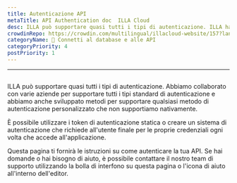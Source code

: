 ```yaml
---
title: Autenticazione API
metaTitle: API Authentication doc  ILLA Cloud
desc: ILLA può supportare quasi tutti i tipi di autenticazione. ILLA ha collaborato con varie aziende per supportare tutti i tipi standard di autenticazione e hanno anche sviluppato metodi per supportare qualsiasi metodo di autenticazione personalizzato che non supportiamo nativamente.
crowdinRepo: https://crowdin.com/multilingual/illacloud-website/157?languages=it&filter=basic&value=0
categoryName: 📲 Connetti al database e alle API
categoryPriority: 4
postPriority: 1
---
```


* * *

## <h2 hidden>Autenticazione API</h2>

ILLA può supportare quasi tutti i tipi di autenticazione. Abbiamo collaborato con varie aziende per supportare tutti i tipi standard di autenticazione e abbiamo anche sviluppato metodi per supportare qualsiasi metodo di autenticazione personalizzato che non supportiamo nativamente.

È possibile utilizzare i token di autenticazione statica o creare un sistema di autenticazione che richiede all'utente finale per le proprie credenziali ogni volta che accede all'applicazione.

Questa pagina ti fornirà le istruzioni su come autenticare la tua API. Se hai domande o hai bisogno di aiuto, è possibile contattare il nostro team di supporto utilizzando la bolla di interfono su questa pagina o l'icona di aiuto all'interno dell'editor.

